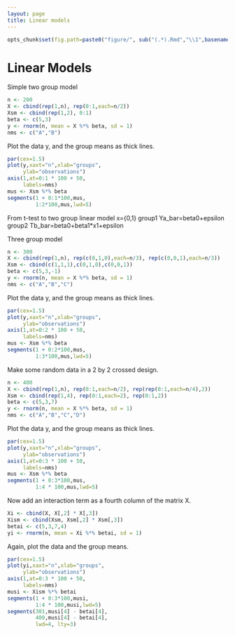 ```yaml
---
layout: page
title: Linear models
---
```


```r
opts_chunk$set(fig.path=paste0("figure/", sub("(.*).Rmd","\\1",basename(knitr:::knit_concord$get('infile'))), "-"))
```

# Linear Models

Simple two group model

```r
n <- 200
X <- cbind(rep(1,n), rep(0:1,each=n/2))
Xsm <- cbind(rep(1,2), 0:1)
beta <- c(5,3)
y <- rnorm(n, mean = X %*% beta, sd = 1)
nms <- c("A","B")
```

Plot the data y, and the group means as thick lines.

```r
par(cex=1.5)
plot(y,xaxt="n",xlab="groups",
     ylab="observations")
axis(1,at=0:1 * 100 + 50,
     labels=nms)
mus <- Xsm %*% beta
segments(1 + 0:1*100,mus,
         1:2*100,mus,lwd=5)
```
From t-test to two group linear model
x={0,1}
group1 Ya_bar=beta0+epsilon
group2 Tb_bar=beta0+beta1*x1+epsilon


Three group model

```r
n <- 300
X <- cbind(rep(1,n), rep(c(0,1,0),each=n/3), rep(c(0,0,1),each=n/3))
Xsm <- cbind(c(1,1,1),c(0,1,0),c(0,0,1))
beta <- c(5,3,-1)
y <- rnorm(n, mean = X %*% beta, sd = 1)
nms <- c("A","B","C")
```

Plot the data y, and the group means as thick lines.

```r
par(cex=1.5)
plot(y,xaxt="n",xlab="groups",
     ylab="observations")
axis(1,at=0:2 * 100 + 50,
     labels=nms)
mus <- Xsm %*% beta
segments(1 + 0:2*100,mus,
         1:3*100,mus,lwd=5)
```


Make some random data in a 2 by 2 crossed design.

```r
n <- 400
X <- cbind(rep(1,n), rep(0:1,each=n/2), rep(rep(0:1,each=n/4),2))
Xsm <- cbind(rep(1,4), rep(0:1,each=2), rep(0:1,2))
beta <- c(5,3,7)
y <- rnorm(n, mean = X %*% beta, sd = 1)
nms <- c("A","B","C","D")
```

Plot the data y, and the group means as thick lines.

```r
par(cex=1.5)
plot(y,xaxt="n",xlab="groups",
     ylab="observations")
axis(1,at=0:3 * 100 + 50,
     labels=nms)
mus <- Xsm %*% beta
segments(1 + 0:3*100,mus,
         1:4 * 100,mus,lwd=5)
```

Now add an interaction term as a fourth column of the matrix X.

```r
Xi <- cbind(X, X[,2] * X[,3])
Xism <- cbind(Xsm, Xsm[,2] * Xsm[,3])
betai <- c(5,3,7,4)
yi <- rnorm(n, mean = Xi %*% betai, sd = 1)
```

Again, plot the data and the group means.

```r
par(cex=1.5)
plot(yi,xaxt="n",xlab="groups",
     ylab="observations")
axis(1,at=0:3 * 100 + 50,
     labels=nms)
musi <- Xism %*% betai
segments(1 + 0:3*100,musi,
         1:4 * 100,musi,lwd=5)
segments(301,musi[4] - betai[4],
         400,musi[4] - betai[4],
         lwd=4, lty=3)
```
